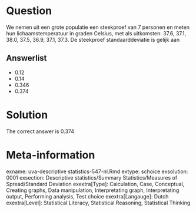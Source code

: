 Question
========

We nemen uit een grote populatie een steekproef van 7 personen en meten hun lichaamstemperatuur in graden Celsius, met als uitkomsten: 37.6, 37.1, 38.0, 37.5, 36.9, 37.1, 37.3. De steekproef standaarddeviatie is gelijk aan 

Answerlist
----------
* 0.12
* 0.14
* 0.346
* 0.374

Solution
========

The correct answer is  0.374 

Meta-information
================
exname: uva-descriptive statistics-547-nl.Rmd 
extype: schoice 
exsolution: 0001 
exsection: Descriptive statistics/Summary Statistics/Measures of Spread/Standard Deviation
exextra[Type]: Calculation, Case, Conceptual, Creating graphs, Data manipulation, Interpretating graph, Interpretating output, Performing analysis, Test choice 
exextra[Langauge]: Dutch 
exextra[Level]: Statistical Literacy, Statistical Reasoning, Statistical Thinking 
